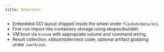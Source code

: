 ```yaml
---
title: Internals
---
```


- Embedded OCI layout shipped inside the wheel under `flashvm/data/oci`.
- First-run import into containers-storage using skopeo/buildah.
- VM boot via `krunvm` with appropriate volume and command wiring.
- Result collection: stdout/stderr/exit code; optional artifact globbing under `/work/out`.
